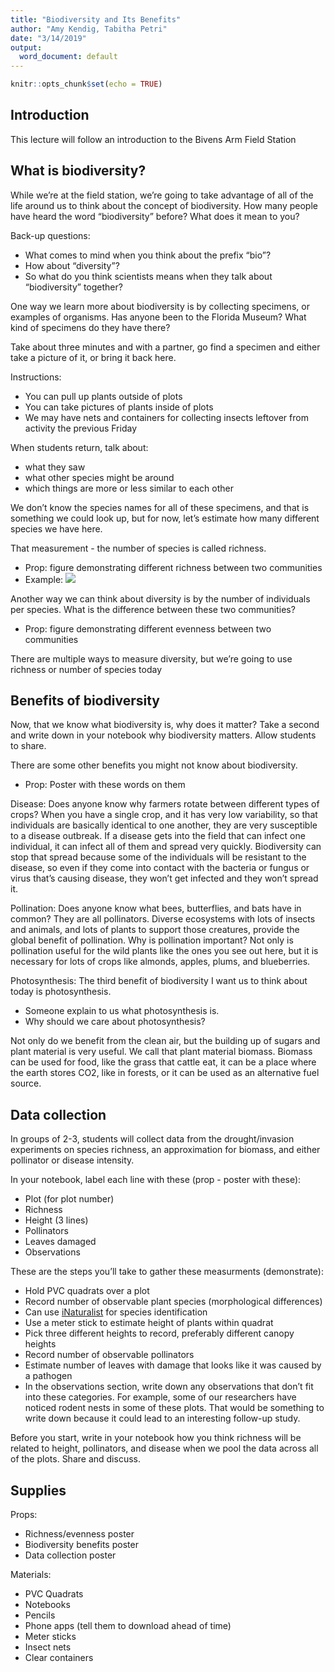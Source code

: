 ```yaml
---
title: "Biodiversity and Its Benefits"
author: "Amy Kendig, Tabitha Petri"
date: "3/14/2019"
output:
  word_document: default
---
```


```r
knitr::opts_chunk$set(echo = TRUE)
```

## Introduction
This lecture will follow an introduction to the Bivens Arm Field Station

## What is biodiversity?

While we're at the field station, we're going to take advantage of all of the life around us to think about the concept of biodiversity. How many people have heard the word "biodiversity" before? What does it mean to you?

Back-up questions:

* What comes to mind when you think about the prefix “bio”? 
* How about “diversity”?
* So what do you think scientists means when they talk about “biodiversity” together?

One way we learn more about biodiversity is by collecting specimens, or examples of organisms. Has anyone been to the Florida Museum? What kind of specimens do they have there?

Take about three minutes and with a partner, go find a specimen and either take a picture of it, or bring it back here. 

Instructions:

* You can pull up plants outside of plots
* You can take pictures of plants inside of plots
* We may have nets and containers for collecting insects leftover from activity the previous Friday

When students return, talk about:

* what they saw
* what other species might be around
* which things are more or less similar to each other

We don't know the species names for all of these specimens, and that is something we could look up, but for now, let's estimate how many different species we have here. 

That measurement - the number of species is called richness.

* Prop: figure demonstrating different richness between two communities
* Example:
![](https://www.researchgate.net/profile/Saeed_El-Ashram/publication/315642628/figure/fig2/AS:475873733287936@1490468547009/A-diagram-describing-species-richness-and-evenness-and-how-they-characterize-the_W640.jpg)

Another way we can think about diversity is by the number of individuals per species. What is the difference between these two communities?

* Prop: figure demonstrating different evenness between two communities

There are multiple ways to measure diversity, but we're going to use richness or number of species today

## Benefits of biodiversity

Now, that we know what biodiversity is, why does it matter? Take a second and write down in your notebook why biodiversity matters. Allow students to share.

There are some other benefits you might not know about biodiversity. 

* Prop: Poster with these words on them

Disease: Does anyone know why farmers rotate between different types of crops? When you have a single crop, and it has very low variability, so that individuals are basically identical to one another, they are very susceptible to a disease outbreak. If a disease gets into the field that can infect one individual, it can infect all of them and spread very quickly. Biodiversity can stop that spread because some of the individuals will be resistant to the disease, so even if they come into contact with the bacteria or fungus or virus that's causing disease, they won't get infected and they won't spread it.

Pollination: Does anyone know what bees, butterflies, and bats have in common? They are all pollinators. Diverse ecosystems with lots of insects and animals, and lots of plants to support those creatures, provide the global benefit of pollination. Why is pollination important? Not only is pollination useful for the wild plants like the ones you see out here, but it is necessary for lots of crops like almonds, apples, plums, and blueberries.

Photosynthesis: The third benefit of biodiversity I want us to think about today is photosynthesis. 

* Someone explain to us what photosynthesis is. 
* Why should we care about photosynthesis?

Not only do we benefit from the clean air, but the building up of sugars and plant material is very useful. We call that plant material biomass. Biomass can be used for food, like the grass that cattle eat, it can be a place where the earth stores CO2, like in forests, or it can be used as an alternative fuel source.

## Data collection

In groups of 2-3, students will collect data from the drought/invasion experiments on species richness, an approximation for biomass, and either pollinator or disease intensity.

In your notebook, label each line with these (prop - poster with these):

* Plot (for plot number)
* Richness
* Height (3 lines)
* Pollinators
* Leaves damaged
* Observations

These are the steps you'll take to gather these measurments (demonstrate):

* Hold PVC quadrats over a plot
* Record number of observable plant species (morphological differences)
 + Can use [iNaturalist](https://www.inaturalist.org) for species identification
* Use a meter stick to estimate height of plants within quadrat
 + Pick three different heights to record, preferably different canopy heights
* Record number of observable pollinators
* Estimate number of leaves with damage that looks like it was caused by a pathogen
* In the observations section, write down any observations that don't fit into these categories. For example, some of our researchers have noticed rodent nests in some of these plots. That would be something to write down because it could lead to an interesting follow-up study.

Before you start, write in your notebook how you think richness will be related to height, pollinators, and disease when we pool the data across all of the plots. Share and discuss.

## Supplies

Props:

* Richness/evenness poster
* Biodiversity benefits poster
* Data collection poster

Materials:

* PVC Quadrats
* Notebooks
* Pencils
* Phone apps (tell them to download ahead of time)
* Meter sticks
* Insect nets
* Clear containers 
